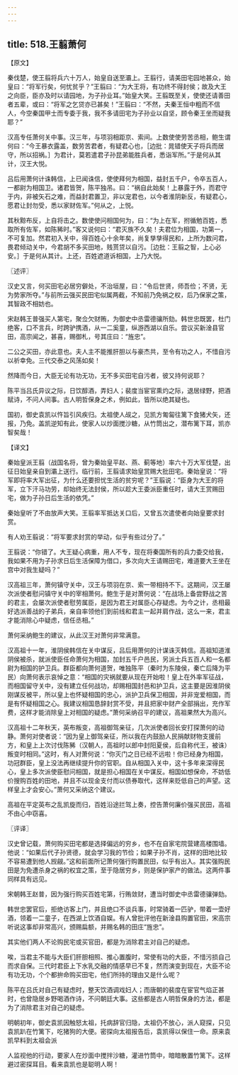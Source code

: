 ```yaml
---
---
---
```

title: 518.王翦萧何
---



【原文】

秦伐楚，使王翦将兵六十万人，始皇自送至灞上。王翦行，请美田宅园地甚众，始皇曰：“将军行矣，何忧贫乎？”王翦曰：“为大王将，有功终不得封侯；故及大王之向臣，臣亦及时以请园地，为子孙业耳。”始皇大笑。王翦既至关，使使还请善田者五辈，或曰：“将军之乞贷亦已甚矣！”王翦曰：“不然，夫秦王恒中粗而不信人，今空秦国甲士而专委于我，我不多请田宅为子孙业以自坚，顾令秦王坐而疑我耶？”

汉高专任萧何关中事。汉三年，与项羽相距京、索间。上数使使劳苦丞相，鲍生谓何曰：“今王暴衣露盖，数劳苦君者，有疑君心也，［边批：晁错使天子将兵而居守，所以招祸。］为君计，莫若遣君子孙昆弟能胜兵者，悉诣军所。”于是何从其计，汉王大悦。

吕后用萧何计诛韩信，上已闻诛信，使使拜何为相国，益封五千户，令卒五百人，一都尉为相国卫。诸君皆贺，陈平独吊。曰：“祸自此始矣！上暴露于外，而君守于内，非被矢石之难，而益封君置卫，非以宠君也，以今者淮阴新反，有疑君心，愿君让封勿受，悉以家财佐军。”何从之，上悦。

其秋黥布反，上自将击之。数使使问相国何为，曰：“为上在军，拊循勉百姓，悉取所有佐军，如陈豨时。”客又说何曰：“君灭族不久矣！夫君位为相国，功第一，不可复加。然君初入关中，得百姓心十余年矣，尚复孳孳得民和，上所为数问君，畏君倾动关中，今君胡不多买田地，贱贳贷以自污。［边批：王翦之智，上心必安。］于是何从其计。上还，百姓遮道诉相国，上乃大悦。

〖述评〗

汉史又言，何买田宅必居穷僻处，不治垣屋，曰：“令后世贤，师吾俭；不贤，无为势家所夺。”与前所云强买民田宅似属两截，不知前乃免祸之权，后乃保家之策，其智政不相妨也。

宋赵韩王普强买人第宅，聚佥欠财贿，为御史中丞雷德骧所劾。韩世忠既罢，杜门绝客，口不言兵，时跨驴携酒，从一二奚童，纵游西湖以自乐。尝议买新淦县官田，高宗闻之，甚喜，赐御札，号其庄曰：“旌忠”。

二公之买田，亦此意也。夫人主不能推肝胆以与豪杰共，至令有功之人，不惜自污以祈幸免。三代交泰之风荡如矣！

然降而今日，大臣无论有功无功，无不多买田宅自污者，彼又持何说耶？

陈平当吕氏异议之际，日饮醇酒，弄妇人；裴度当宦官熏灼之际，退居绿野，把酒赋诗，不问人间事。古人明哲保身之术，例如此，皆所以绝其疑也。

国初，御史袁凯以忤旨引风疾归。太祖使人觇之，见凯方匍匐往篱下食猪犬矢，还报，乃免。盖凯逆知有此，使家人以炒面搅沙糖，从竹筒出之，潜布篱下耳，凯亦智矣哉！

【译文】

秦始皇派王翦（战国名将，曾为秦始皇平赵、燕、蓟等地）率六十万大军伐楚，出征日始皇亲自到灞上送行。临行前，王翦请求始皇赏赐大批田宅。秦始皇说：“将军即将率大军出征，为什么还要担忧生活的贫穷呢？”王翦说：“臣身为大王的将军，立下汗马功劳，却始终无法封侯，所以趁大王委派臣重任时，请大王赏赐田宅，做为子孙日后生活的依凭。”

秦始皇听了不由放声大笑。王翦率军抵达关口后，又曾五次遣使者向始皇要求封赏。

有人劝王翦说：“将军要求封赏的举动，似乎有些过分了。”

王翦说：“你错了。大王疑心病重，用人不专，现在将秦国所有的兵力委交给我，我如果不用为子孙求日后生活保障为借口，多次向大王请赐田宅，难道要大王坐在宫中对我生疑吗？”

汉高祖三年，萧何镇守关中，汉王与项羽在京、索一带相持不下。这期间，汉王屡次派使者慰问镇守关中的宰相萧何。鲍生于是对萧何说：“在战场上备尝野战之苦的君主，会屡次派使者慰劳属臣，是因为君王对属臣心存疑虑。为今之计，丞相最好选派善战的子弟兵，亲自率领他们到前线和君主一起并肩作战，这么一来，君主才能消除心中疑虑，信任丞相。”

萧何采纳鲍生的建议，从此汉王对萧何非常满意。

汉高祖十一年，淮阴侯韩信在关中谋反，吕后用萧何的计谋诛灭韩信。高祖知道淮阴侯被杀，就派使臣任命萧何为相国，加封五千户邑民，另派士兵五百人和一名都尉为相国的护卫兵。群臣都向萧何道贺，唯独陈平（秦时为东陵侯，秦亡后降为平民）向萧何表示哀悼之意：“相国的灾祸就要从现在开始啦！皇上在外率军征战，而相国留守关中，没有建立任何战功，却赐相国封邑和护卫兵，这主要是因淮阴侯刚谋反被平，所以皇上也怀疑相国的忠心，派护卫兵保卫相国，并非宠爱相国，而是有怀疑相国之心。我建议相国恳辞封赏不受，并且把家中财产全部捐出，充作军费，这样才能消除皇上对相国的疑虑。”萧何采纳召平的建议，高祖果然大为高兴。

汉高祖十二年秋天，英布叛变，高祖御驾亲征，几次派使者回长安打探萧何的动静。萧何对使者说：“因为皇上御驾亲征，所以我在内鼓励人民捐献财物支援前方，和皇上上次讨伐陈豨（汉朝人，高祖时以郎中封阳夏侯，后自称代王，被诛）叛变时相同。”这时，有人对萧何说：“你灭门之日已经不远啦！你已经身为相国，功冠群臣，皇上没法再继续提升你的官职。自从相国入关中，这十多年来深得民心，皇上多次派使臣慰问相国，就是担心相国在关中谋反。相国如想保命，不妨低价搜购百姓的田地，并且不以现金支付而以债券取代，这样来贬低自己的声望。这样皇上才会安心。”萧何又采纳这个建议。

高祖在平定英布之乱凯旋而归，百姓沿途拦驾上奏，控告萧何廉价强买民田，高祖不由心中窃喜。

〖评译〗

汉史曾记载，萧何购买田宅都是选择偏远的穷乡，也不在自家宅院营建高楼围墙。他说：“如果后代子孙贤德，就会学习我的节俭；如果子孙不肖，这样的田地比较不容易遭到他人觊觎。”这和前面所记萧何强行购置民田，似乎有出入。其实强购民田是为免遭杀身之祸的权宜之策，至于隐居穷乡，则是保护家产的做法。这两件事同样具有远见。

宋朝韩王赵普，因为强行购买百姓宅第，行贿敛财，遭当时御史中丞雷德骧弹劾。

韩世忠罢官后，拒绝访客上门，并且绝口不谈兵事，时常骑着一匹驴，带着一壶好酒，领着一二童子，在西湖上饮酒自娱。有人曾批评他在新淦县购置官田，宋高宗听说这事却非常高兴，颁赐扁额，并赐名韩的田庄“旌忠”。

其实他们两人不论购民宅或买官田，都是为消除君主对自己的疑虑。

唉，当君主不能与大臣们肝胆相照、推心置腹时，常使有功的大臣，不惜污损自己而求自保。三代时君臣上下水乳交融的情感早已不复，然而演变到现在，大臣不论有功无功，个个都拚命购买田宅，他们所持的理由又是什么呢？

陈平在吕氏对自己有疑虑时，整天饮酒调戏妇人；而唐朝的裴度在宦官气焰正甚时，也曾隐居乡野喝酒作诗，不问朝廷大事。这些都是古人明哲保身的方法，都是为了消除君主对自己的疑虑。

明朝初年，御史袁凯因触怒太祖，托病辞官归隐，太祖仍不放心，派人窥探，只见袁凯趴在竹篱下，吃猪狗的大便。密探向太祖报告后，袁凯得以保住一命。原来袁凯早料到太祖会派

人监视他的行动，要家人在炒面中搅拌沙糖，灌进竹筒中，暗暗散置竹篱下。这样避过密探耳目。看来袁凯也是聪明人啊！